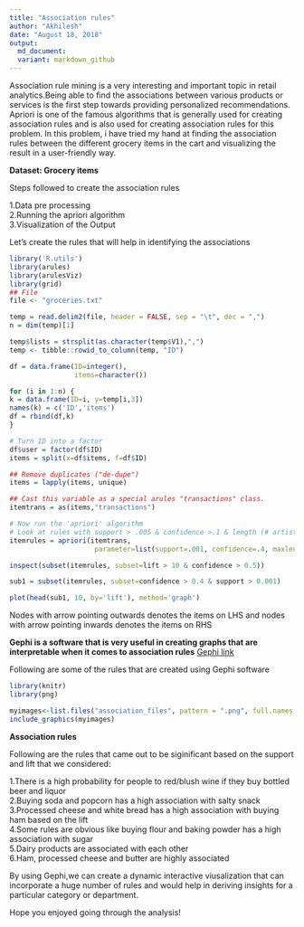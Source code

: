 ---
title: "Association rules"
author: "Akhilesh"
date: "August 18, 2018"
output: 
  md_document:
  variant: markdown_github
---

Association rule mining is a very interesting and important topic in retail analytics.Being able to find the associations between various products or services is the first step towards providing personalized recommendations.  
Apriori is one of the famous algorithms that is generally used for creating association rules and is also used for creating association rules for this problem. In this problem, i have tried my hand at finding the association rules between the different grocery items in the cart and visualizing the result in a user-friendly way.  

**Dataset: Grocery items**

Steps followed to create the association rules  

1.Data pre processing  
2.Running the apriori algorithm  
3.Visualization of the Output  

Let's create the rules that will help in identifying the associations     

```{r,echo = TRUE,message = FALSE,warning = FALSE}
library('R.utils')
library(arules)
library(arulesViz)
library(grid)
## File
file <- "groceries.txt"

temp = read.delim2(file, header = FALSE, sep = "\t", dec = ",")
n = dim(temp)[1]

temp$lists = strsplit(as.character(temp$V1),",")
temp <- tibble::rowid_to_column(temp, "ID")

df = data.frame(ID=integer(),
                items=character())

for (i in 1:n) {
k = data.frame(ID=i, y=temp[i,3])
names(k) = c('ID','items')
df = rbind(df,k)
}

# Turn ID into a factor
df$user = factor(df$ID)
items = split(x=df$items, f=df$ID)

## Remove duplicates ("de-dupe")
items = lapply(items, unique)

## Cast this variable as a special arules "transactions" class.
itemtrans = as(items,"transactions")

# Now run the 'apriori' algorithm
# Look at rules with support > .005 & confidence >.1 & length (# artists) <= 5
itemrules = apriori(itemtrans, 
                     parameter=list(support=.001, confidence=.4, maxlen=10))

inspect(subset(itemrules, subset=lift > 10 & confidence > 0.5))

sub1 = subset(itemrules, subset=confidence > 0.4 & support > 0.001)

plot(head(sub1, 10, by='lift'), method='graph')

```
Nodes with arrow pointing outwards denotes the items on LHS and nodes with arrow pointing inwards denotes the items on RHS  

**Gephi is a software that is very useful in creating graphs that are interpretable when it comes to association rules** [Gephi link](https://gephi.org/)

Following are some of the rules that are created using Gephi software  

```{r,fig.width=10, fig.height=20, echo = TRUE,message = FALSE, out.width="50%"}

library(knitr)
library(png)

myimages<-list.files("association_files", pattern = ".png", full.names = TRUE)
include_graphics(myimages)
```


**Association rules**  

Following are the rules that came out to be siginificant based on the support and lift that we considered:  

1.There is a high probability for people to red/blush wine if they buy bottled beer and liquor  
2.Buying soda and popcorn has a high association with salty snack  
3.Processed cheese and white bread has a high association with buying ham based on the lift   
4.Some rules are obvious like buying flour and baking powder has a high association with sugar  
5.Dairy products are associated with each other    
6.Ham, processed cheese and butter are highly associated  

By using Gephi,we can create a dynamic interactive viusalization that can incorporate a huge number of rules and would help in deriving insights for a particular category or department.  

Hope you enjoyed going through the analysis!

